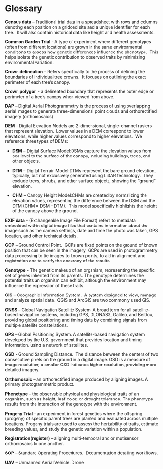 # Glossary {#glossary}

**Census data** – Traditional trial data in a spreadsheet with rows and columns denoting each position on a gridded site and a unique identifier for each tree.  It will also contain historical data like height and health assessments.

**Common Garden Trial** - A type of experiment where different genotypes (often from different locations) are grown in the same environmental conditions to assess how genetic differences influence the phenotype.  This helps isolate the genetic contribution to observed traits by minimizing environmental variation.

**Crown delineation** - Refers specifically to the process of defining the boundaries of individual tree crowns.  It focuses on outlining the exact perimeter of each tree's canopy.

**Crown polygon** - a delineated boundary that represents the outer edge or perimeter of a tree's canopy when viewed from above.

**DAP** – Digital Aerial Photogrammetry is the process of using overlapping aerial images to generate three-dimensional point clouds and orthorectified imagery (orthomosaics)

**DEM** - Digital Elevation Models are 2-dimensional, single-channel rasters that represent elevation.  Lower values in a DEM correspond to lower elevations, while higher values correspond to higher elevations.  We reference three types of DEMs:

-   **DSM** – Digital Surface Model:DSMs capture the elevation values from sea level to the surface of the canopy, including buildings, trees, and other objects.

-   **DTM** – Digital Terrain Model:DTMs represent the bare ground elevation, typically, but not exclusively generated using LiDAR technology.  They exclude trees, shrubs, and other surface objects, showing the "ground" elevation.

-   **CHM** – Canopy Height Model:CHMs are created by normalizing the elevation values, representing the difference between the DSM and the DTM (CHM = DSM - DTM).  This model specifically highlights the height of the canopy above the ground.

**EXIF data** - (Exchangeable Image File Format) refers to metadata embedded within digital image files that contains information about the image such as the camera settings, date and time the photo was taken, GPS location, and other technical details.

**GCP** – Ground Control Point.  GCPs are fixed points on the ground of known position that can be seen in the imagery  GCPs are used in photogrammetry data processing to tie images to known points, to aid in alignment and registration and to verify the accuracy of the results.

**Genotype** - The genetic makeup of an organism, representing the specific set of genes inherited from its parents. The genotype determines the potential traits an organism can exhibit, although the environment may influence the expression of these traits.

**GIS** – Geographic Information System.  A system designed to view, manage and analyze spatial data.  QGIS and ArcGIS are two commonly used GIS.

**GNSS** – Global Navigation Satellite System. A broad term for all satellite-based navigation systems, including GPS, GLONASS, Galileo, and BeiDou, providing global positioning and timing data by combining signals from multiple satellite constellations.

**GPS** – Global Positioning System. A satellite-based navigation system developed by the U.S. government that provides location and timing information, using a network of satellites.

**GSD** - Ground Sampling Distance.  The distance between the centers of two consecutive pixels on the ground in a digital image. GSD is a measure of image resolution; a smaller GSD indicates higher resolution, providing more detailed imagery.

**Orthomosaic** – an orthorectified image produced by aligning images. A primary photogrammetric product.

**Phenotype** - the observable physical and physiological traits of an organism, such as height, leaf color, or drought tolerance. The phenotype results from the interaction of the genotype with the environment.

**Progeny Trial** - an experiment in forest genetics where the offspring (progeny) of specific parent trees are planted and evaluated across multiple locations. Progeny trials are used to assess the heritability of traits, estimate breeding values, and study the genetic variation within a population.

**Registration(register)** – aligning multi-temporal and or mutisensor orthomosaics to one another.

**SOP** – Standard Operating Procedures.  Documentation detailing workflows.

**UAV** – Unmanned Aerial Vehicle. Drone

